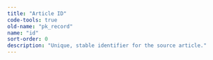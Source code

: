 ```yaml
---
title: "Article ID"
code-tools: true
old-name: "pk_record"
name: "id"
sort-order: 0
description: "Unique, stable identifier for the source article."
---
```

